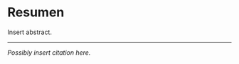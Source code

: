# Resumen

\noindent 
Insert abstract.

---

\vspace*{\fill}
\noindent
_Possibly insert citation here._
\newpage